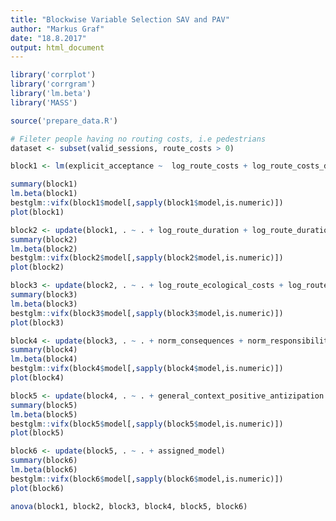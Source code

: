 ```yaml
---
title: "Blockwise Variable Selection SAV and PAV"
author: "Markus Graf"
date: "18.8.2017"
output: html_document
---
```

```r
library('corrplot')
library('corrgram')
library('lm.beta')
library('MASS')

source('prepare_data.R')

# Fileter people having no routing costs, i.e pedestrians
dataset <- subset(valid_sessions, route_costs > 0)

block1 <- lm(explicit_acceptance ~  log_route_costs + log_route_costs_difference +  questionnaire_apf_feelings_costs, data=dataset)

summary(block1)
lm.beta(block1)
bestglm::vifx(block1$model[,sapply(block1$model,is.numeric)])
plot(block1)

block2 <- update(block1, . ~ . + log_route_duration + log_route_duration_difference  + questionnaire_apf_feelings_duration)
summary(block2)
lm.beta(block2)
bestglm::vifx(block2$model[,sapply(block2$model,is.numeric)])
plot(block2)

block3 <- update(block2, . ~ . + log_route_ecological_costs + log_route_ecological_costs_difference + questionnaire_apf_feelings_ecology)
summary(block3)
lm.beta(block3)
bestglm::vifx(block3$model[,sapply(block3$model,is.numeric)])
plot(block3)

block4 <- update(block3, . ~ . + norm_consequences + norm_responsibility + norm_personality)
summary(block4)
lm.beta(block4)
bestglm::vifx(block4$model[,sapply(block4$model,is.numeric)])
plot(block4)

block5 <- update(block4, . ~ . + general_context_positive_antizipation + general_context_autonomy + general_context_aversion + general_context_driving_enjoyment)
summary(block5)
lm.beta(block5)
bestglm::vifx(block5$model[,sapply(block5$model,is.numeric)])
plot(block5)

block6 <- update(block5, . ~ . + assigned_model)
summary(block6)
lm.beta(block6)
bestglm::vifx(block6$model[,sapply(block6$model,is.numeric)])
plot(block6)

anova(block1, block2, block3, block4, block5, block6)
```